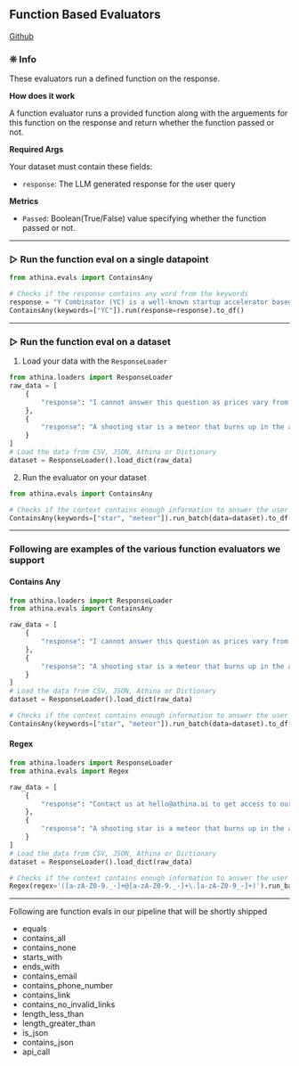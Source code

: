 
## Function Based Evaluators

[Github](https://github.com/athina-ai/athina-evals/blob/main/athina/evals/function/wrapper.py)

### ❊ Info

These evaluators run a defined function on the response. 

**How does it work**

A function evaluator runs a provided function along with the arguements for this function on the response and return whether the function passed or not.

**Required Args**

Your dataset must contain these fields:

- `response`: The LLM generated response for the user query

**Metrics**

- `Passed`: Boolean(True/False) value specifying whether the function passed or not.

---

### ▷ Run the function eval on a single datapoint

```python
from athina.evals import ContainsAny

# Checks if the response contains any word from the keywords
response = "Y Combinator (YC) is a well-known startup accelerator based in Silicon Valley, California. Y Combinator is one of the most influential and successful startup accelerators globally."
ContainsAny(keywords=["YC"]).run(response=response).to_df()
```

---

### ▷ Run the function eval on a dataset

1. Load your data with the `ResponseLoader`

```python
from athina.loaders import ResponseLoader
raw_data = [ 
    { 
        "response": "I cannot answer this question as prices vary from country to country.",
    },
    {
        "response": "A shooting star is a meteor that burns up in the atmosphere.",
    }
]
# Load the data from CSV, JSON, Athina or Dictionary
dataset = ResponseLoader().load_dict(raw_data)
```

2. Run the evaluator on your dataset

```python
from athina.evals import ContainsAny

# Checks if the context contains enough information to answer the user query provided
ContainsAny(keywords=["star", "meteor"]).run_batch(data=dataset).to_df()
```

---

### Following are examples of the various function evaluators we support

#### Contains Any

```python
from athina.loaders import ResponseLoader
from athina.evals import ContainsAny

raw_data = [ 
    { 
        "response": "I cannot answer this question as prices vary from country to country.",
    },
    {
        "response": "A shooting star is a meteor that burns up in the atmosphere.",
    }
]
# Load the data from CSV, JSON, Athina or Dictionary
dataset = ResponseLoader().load_dict(raw_data)

# Checks if the context contains enough information to answer the user query provided
ContainsAny(keywords=["star", "meteor"]).run_batch(data=dataset).to_df()
```

#### Regex

```python
from athina.loaders import ResponseLoader
from athina.evals import Regex

raw_data = [ 
    { 
        "response": "Contact us at hello@athina.ai to get access to our LLM observability platform",
    },
    {
        "response": "A shooting star is a meteor that burns up in the atmosphere.",
    }
]
# Load the data from CSV, JSON, Athina or Dictionary
dataset = ResponseLoader().load_dict(raw_data)

# Checks if the context contains enough information to answer the user query provided
Regex(regex='([a-zA-Z0-9._-]+@[a-zA-Z0-9._-]+\.[a-zA-Z0-9_-]+)').run_batch(data=dataset).to_df()
```

---

Following are function evals in our pipeline that will be shortly shipped

* equals
* contains_all
* contains_none
* starts_with
* ends_with
* contains_email
* contains_phone_number
* contains_link
* contains_no_invalid_links
* length_less_than
* length_greater_than
* is_json
* contains_json
* api_call